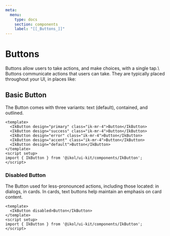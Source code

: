 ```yaml
---
meta:
  menu:
    type: docs
    section: components
    label: "[[_Buttons_]]"
---
```


# Buttons

<MetaDescription>
Buttons allow users to take actions, and make choices, with a single tap.\
Buttons communicate actions that users can take. They are typically placed throughout your UI, in places like:
</MetaDescription>

## Basic Button

The Button comes with three variants: text (default), contained, and outlined.

```vue title="[[_Source code_]]" preview
<template>
  <IkButton design="primary" class="ik-mr-4">Button</IkButton>
  <IkButton design="success" class="ik-mr-4">Button</IkButton>
  <IkButton design="error" class="ik-mr-4">Button</IkButton>
  <IkButton design="accent" class="ik-mr-4">Button</IkButton>
  <IkButton design="default">Button</IkButton>
</template>
<script setup>
import { IkButton } from '@ikol/ui-kit/components/IkButton';
</script>
```

### Disabled Button

The Button used for less-pronounced actions, including those located: in dialogs, in cards. In cards, text buttons help maintain an emphasis on card content.

```vue title="[[_Source code_]]" preview
<template>
  <IkButton disabled>Button</IkButton>
</template>
<script setup>
import { IkButton } from '@ikol/ui-kit/components/IkButton';
</script>
```
